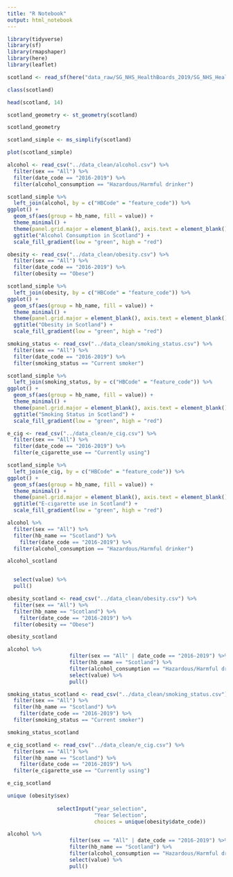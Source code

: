 ```yaml
---
title: "R Notebook"
output: html_notebook
---
```


```r
library(tidyverse)
library(sf)
library(rmapshaper)
library(here)
library(leaflet)
```

```r
scotland <- read_sf(here("data_raw/SG_NHS_HealthBoards_2019/SG_NHS_HealthBoards_2019.shp"))
```

```r
class(scotland)
```

```r
head(scotland, 14)
```

```r
scotland_geometry <- st_geometry(scotland)

scotland_geometry
```

```r
scotland_simple <- ms_simplify(scotland)
```

```r
plot(scotland_simple)
```



```r
alcohol <- read_csv("../data_clean/alcohol.csv") %>% 
  filter(sex == "All") %>% 
  filter(date_code == "2016-2019") %>% 
  filter(alcohol_consumption == "Hazardous/Harmful drinker")

scotland_simple %>% 
  left_join(alcohol, by = c("HBCode" = "feature_code")) %>% 
ggplot() +
  geom_sf(aes(group = hb_name, fill = value)) +
  theme_minimal() +
  theme(panel.grid.major = element_blank(), axis.text = element_blank()) +
  ggtitle("Alcohol Consumption in Scotland") + 
  scale_fill_gradient(low = "green", high = "red")
```

```r
obesity <- read_csv("../data_clean/obesity.csv") %>% 
  filter(sex == "All") %>% 
  filter(date_code == "2016-2019") %>% 
  filter(obesity == "Obese")

scotland_simple %>% 
  left_join(obesity, by = c("HBCode" = "feature_code")) %>% 
ggplot() +
  geom_sf(aes(group = hb_name, fill = value)) +
  theme_minimal() +
  theme(panel.grid.major = element_blank(), axis.text = element_blank()) +
  ggtitle("Obesity in Scotland") + 
  scale_fill_gradient(low = "green", high = "red")
```

```r
smoking_status <- read_csv("../data_clean/smoking_status.csv") %>% 
  filter(sex == "All") %>% 
  filter(date_code == "2016-2019") %>% 
  filter(smoking_status == "Current smoker")

scotland_simple %>% 
  left_join(smoking_status, by = c("HBCode" = "feature_code")) %>% 
ggplot() +
  geom_sf(aes(group = hb_name, fill = value)) +
  theme_minimal() +
  theme(panel.grid.major = element_blank(), axis.text = element_blank()) +
  ggtitle("Smoking Status in Scotland") + 
  scale_fill_gradient(low = "green", high = "red")
```

```r
e_cig <- read_csv("../data_clean/e_cig.csv") %>% 
  filter(sex == "All") %>% 
  filter(date_code == "2016-2019") %>% 
  filter(e_cigarette_use == "Currently using")

scotland_simple %>% 
  left_join(e_cig, by = c("HBCode" = "feature_code")) %>% 
ggplot() +
  geom_sf(aes(group = hb_name, fill = value)) +
  theme_minimal() +
  theme(panel.grid.major = element_blank(), axis.text = element_blank()) +
  ggtitle("E-cigarette use in Scotland") + 
  scale_fill_gradient(low = "green", high = "red")
```

```r
alcohol %>% 
  filter(sex == "All") %>% 
  filter(hb_name == "Scotland") %>% 
    filter(date_code == "2016-2019") %>% 
  filter(alcohol_consumption == "Hazardous/Harmful drinker") 

alcohol_scotland


  select(value) %>% 
  pull()
```

```r
obesity_scotland <- read_csv("../data_clean/obesity.csv") %>% 
  filter(sex == "All") %>% 
  filter(hb_name == "Scotland") %>% 
    filter(date_code == "2016-2019") %>% 
  filter(obesity == "Obese")

obesity_scotland
```

```r

alcohol %>%
                    filter(sex == "All" | date_code == "2016-2019") %>%
                    filter(hb_name == "Scotland") %>%
                    filter(alcohol_consumption == "Hazardous/Harmful drinker") %>%
                    select(value) %>%
                    pull()
```


```r
smoking_status_scotland <- read_csv("../data_clean/smoking_status.csv") %>% 
  filter(sex == "All") %>% 
  filter(hb_name == "Scotland") %>% 
    filter(date_code == "2016-2019") %>% 
  filter(smoking_status == "Current smoker")

smoking_status_scotland
```

```r
e_cig_scotland <- read_csv("../data_clean/e_cig.csv") %>% 
  filter(sex == "All") %>% 
  filter(hb_name == "Scotland") %>% 
    filter(date_code == "2016-2019") %>% 
  filter(e_cigarette_use == "Currently using")

e_cig_scotland
```

```r
unique (obesity$sex)
                
                selectInput("year_selection",
                            "Year Selection",
                            choices = unique(obesity$date_code))

```

```r
alcohol %>%
                    filter(sex == "All" | date_code == "2016-2019") %>%
                    filter(hb_name == "Scotland") %>%
                    filter(alcohol_consumption == "Hazardous/Harmful drinker") %>%
                    select(value) %>%
                    pull()
```

